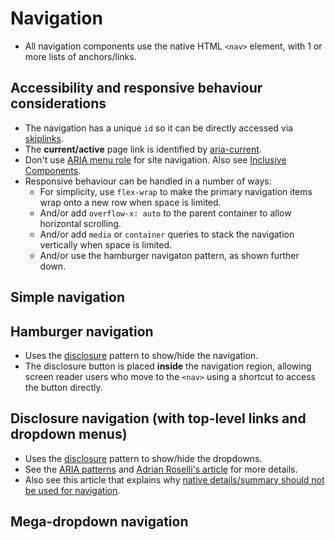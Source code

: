 
# Navigation
- All navigation components use the native HTML `<nav>` element, with 1 or more lists of anchors/links.

## Accessibility and responsive behaviour considerations
- The navigation has a unique `id` so it can be directly accessed via [skiplinks](/story/components-skiplinks--skiplinks).
- The **current/active** page link is identified by [aria-current](https://developer.mozilla.org/en-US/docs/Web/Accessibility/ARIA/Attributes/aria-current).
- Don't use [ARIA menu role](https://adrianroselli.com/2017/10/dont-use-aria-menu-roles-for-site-nav.html) for site navigation. Also see [Inclusive Components](https://inclusive-components.design/menus-menu-buttons/).
- Responsive behaviour can be handled in a number of ways:
    - For simplicity, use `flex-wrap` to make the primary navigation items wrap onto a new row when space is limited.
    - And/or add `overflow-x: auto` to the parent container to allow horizontal scrolling.
    - And/or add `media` or `container` queries to stack the navigation vertically when space is limited.
    - And/or use the hamburger navigaton pattern, as shown further down.

## Simple navigation
<Preview>
    <Story id="components-navigation--navigation" />
</Preview>

## Hamburger navigation
- Uses the [disclosure](/story/components-disclosure--disclosure) pattern to show/hide the navigation.
- The disclosure button is placed **inside** the navigation region, allowing screen reader users who move to the `<nav>` using a shortcut to access the button directly.

<Preview>
    <Story id="components-navigation--hamburger-navigation" />
</Preview>

## Disclosure navigation (with top-level links and dropdown menus)
- Uses the [disclosure](/story/components-disclosure--disclosure) pattern to show/hide the dropdowns.
- See the [ARIA patterns](https://www.w3.org/WAI/ARIA/apg/patterns/disclosure/examples/disclosure-navigation-hybrid/#mythical-page-content) and [Adrian Roselli's article](https://adrianroselli.com/2019/06/link-disclosure-widget-navigation.html) for more details.
- Also see this article that explains why [native details/summary should not be used for navigation](https://melsumner.github.io/details-as-a-menu).

<Preview>
    <Story id="components-navigation--disclosure-navigation" />
</Preview>

## Mega-dropdown navigation
<Preview>
    <Story id="components-navigation--mega-navigation" />
</Preview>
